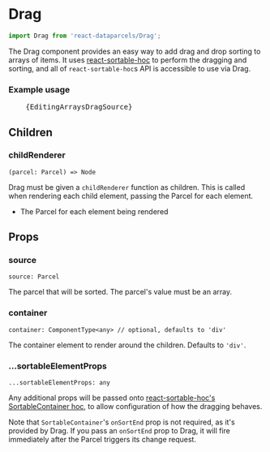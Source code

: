 

# Drag

```js
import Drag from 'react-dataparcels/Drag';
```

The Drag component provides an easy way to add drag and drop sorting to arrays of items. It uses [react-sortable-hoc](https://github.com/clauderic/react-sortable-hoc) to perform the dragging and sorting, and all of `react-sortable-hoc`s API is accessible to use via Drag.

### Example usage

<Pre bounded>
    <CodeHighlight language="jsx">{EditingArraysDragSource}</CodeHighlight>
</Pre>

## <Text textStyle="weaker">Children</Text>

### childRenderer

```flow
(parcel: Parcel) => Node
```
Drag must be given a `childRenderer` function as children. This is called when rendering each child element, passing the Parcel for each element.

* <Param name="parcel" type="Parcel" />

  The Parcel for each element being rendered

## <Text textStyle="weaker">Props</Text>

### source

```flow
source: Parcel
```

The parcel that will be sorted. The parcel's value must be an array.

### container

```flow
container: ComponentType<any> // optional, defaults to 'div'
```

The container element to render around the children. Defaults to `'div'`.

<a id="sortableElementProps" />

### ...sortableElementProps

```flow
...sortableElementProps: any
```
Any additional props will be passed onto [react-sortable-hoc's SortableContainer hoc](https://github.com/clauderic/react-sortable-hoc#sortableelement-hoc), to allow configuration of how the dragging behaves.

Note that `SortableContainer`'s `onSortEnd` prop is not required, as it's provided by Drag. If you pass an `onSortEnd` prop to Drag, it will fire immediately after the Parcel triggers its change request.




